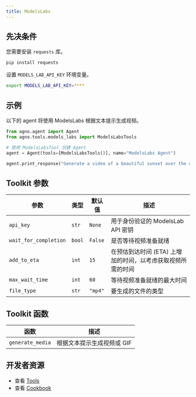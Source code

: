 ```yaml
---
title: ModelsLabs
---
```


## 先决条件

您需要安装 `requests` 库。

```bash
pip install requests
```

设置 `MODELS_LAB_API_KEY` 环境变量。

```bash
export MODELS_LAB_API_KEY=****
```

## 示例

以下的 agent 将使用 ModelsLabs 根据文本提示生成视频。

```python cookbook/tools/models_labs_tools.py
from agno.agent import Agent
from agno.tools.models_labs import ModelsLabsTools

# 使用 ModelsLabsTool 创建 Agent
agent = Agent(tools=[ModelsLabsTools()], name="ModelsLabs Agent")

agent.print_response("Generate a video of a beautiful sunset over the ocean", markdown=True)
```

## Toolkit 参数

| 参数             | 类型   | 默认值                                           | 描述                                                                |
| ---------------- | ------ | ------------------------------------------------- | -------------------------------------------------------------------------- |
| `api_key`        | `str`  | `None`                                            | 用于身份验证的 ModelsLab API 密钥                                  |
| `wait_for_completion` | `bool` | `False`                                           | 是否等待视频准备就绪                                  |
| `add_to_eta`     | `int`  | `15`                                              | 在预估到达时间 (ETA) 上增加的时间，以考虑获取视频所需的时间 |
| `max_wait_time`  | `int`  | `60`                                              | 等待视频准备就绪的最大时间                             |
| `file_type`      | `str`  | `"mp4"`                                           | 要生成的文件的类型                                               |

## Toolkit 函数

| 函数         | 描述                                     |
| ---------------- | ----------------------------------------------- |
| `generate_media` | 根据文本提示生成视频或 GIF |

## 开发者资源

- 查看 [Tools](https://github.com/agno-agi/agno/blob/main/libs/agno/agno/tools/models_labs.py)
- 查看 [Cookbook](https://github.com/agno-agi/agno/blob/main/cookbook/tools/models_labs_tools.py)